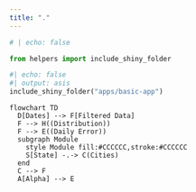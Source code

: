 ```yaml
---
title: "."
---
```


```python
# | echo: false

from helpers import include_shiny_folder

```

:::: {.grid .column-screen-inset}
::: {.g-col-12 .g-col-md-9}
```python
#| echo: false
#| output: asis  
include_shiny_folder("apps/basic-app")
```
:::


::: {.g-col-12 .g-col-md-3 #vcenter}
```mermaid
flowchart TD
  D[Dates] --> F[Filtered Data]
  F --> H((Distribution))
  F --> E((Daily Error))
  subgraph Module
    style Module fill:#CCCCCC,stroke:#CCCCCC
    S[State] -.-> C(Cities)
  end
  C --> F
  A[Alpha] --> E
```
:::
::::